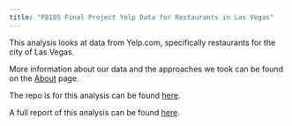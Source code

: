```yaml
---
title: "P8105 Final Project Yelp Data for Restaurants in Las Vegas"
---
```


This analysis looks at data from Yelp.com, specifically restaurants for the city of Las Vegas. 

More information about our data and the approaches we took can be found on the [About](About.html) page. 

The repo is for this analysis can be found [here](anukafi/finalproject.github.io).

A full report of this analysis can be found [here](Report.html). 